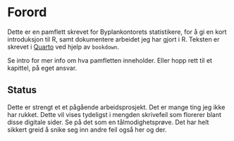 

# Forord {.unnumbered}

Dette er en pamflett skrevet for Byplankontorets statistikere, for å gi en kort introduksjon til R, samt dokumentere arbeidet jeg har gjort i R. Teksten er skrevet i [Quarto](https://quarto.org/docs/books) ved hjelp av `bookdown`.

Se intro for mer info om hva pamfletten inneholder. Eller hopp rett til et kapittel, på eget ansvar.

## Status

Dette er strengt et et pågående arbeidsprosjekt. Det er mange ting jeg ikke har rukket. Dette vil vises tydeligst i mengden skrivefeil som florerer blant disse digitale sider. Se på det som en tålmodighetsprøve. Det har helt sikkert greid å snike seg inn andre feil også her og der. 